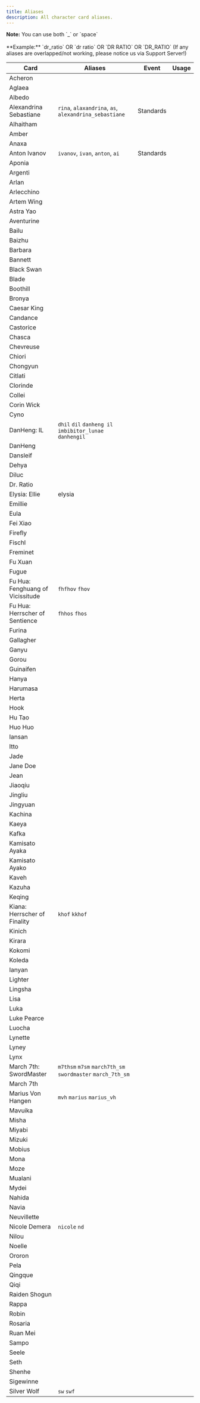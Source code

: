 ```yaml
---
title: Aliases
description: All character card aliases.
---
```


<p className="noteBox"><strong>Note:</strong> You can use both `_` or `space` 
<br></br> **Example:** `dr_ratio` OR `dr ratio` OR `DR RATIO` OR `DR_RATIO` (If any aliases are overlapped/not working, please notice us via Support Server!) </p>

| Card | Aliases | Event | Usage |
|----|-----|----|----|
| Acheron | 
| Aglaea |
| Albedo |
| Alexandrina Sebastiane | `rina`, `alaxandrina`, `as`, `alexandrina_sebastiane` | Standards 
| Alhaitham |
| Amber |
| Anaxa |
| Anton Ivanov | `ivanov`, `ivan`, `anton`, `ai` | Standards
| Aponia |
| Argenti |
| Arlan |
| Arlecchino |
| Artem Wing |
| Astra Yao |
| Aventurine |
| Bailu |
| Baizhu |
| Barbara |
| Bannett |
| Black Swan |
| Blade |
| Boothill |
| Bronya |
| Caesar King |
| Candance |
| Castorice |
| Chasca |
| Chevreuse |
| Chiori |
| Chongyun |
| Citlati |
| Clorinde |
| Collei |
| Corin Wick |
| Cyno |
| DanHeng: IL | `dhil` `dil` `danheng il` `imbibitor_lunae` `danhengil` |
| DanHeng |
| Dansleif |
| Dehya |
| Diluc |
| Dr. Ratio |
| Elysia: Ellie | elysia | 
| Emillie |
| Eula |
| Fei Xiao |
| Firefly |
| Fischl |
| Freminet |
| Fu Xuan |
| Fugue |
| Fu Hua: Fenghuang of Vicissitude | `fhfhov` `fhov` |
| Fu Hua: Herrscher of Sentience | `fhhos` `fhos` |
| Furina | 
| Gallagher |
| Ganyu |
| Gorou |
| Guinaifen |
| Hanya |
| Harumasa |
| Herta |
| Hook |
| Hu Tao |
| Huo Huo |
| Iansan |
| Itto |
| Jade |
| Jane Doe |
| Jean |
| Jiaoqiu |
| Jingliu |
| Jingyuan |
| Kachina |
| Kaeya |
| Kafka |
| Kamisato Ayaka |
| Kamisato Ayako |
| Kaveh |
| Kazuha |
| Keqing |
| Kiana: Herrscher of Finality | `khof` `kkhof` |
| Kinich |
| Kirara |
| Kokomi |
| Koleda |
| Ianyan |
| Lighter |
| Lingsha |
| Lisa |
| Luka |
| Luke Pearce |
| Luocha |
| Lynette |
| Lyney |
| Lynx |
| March 7th: SwordMaster | `m7thsm` `m7sm` `march7th_sm` `swordmaster` `march_7th_sm` |
| March 7th |
| Marius Von Hangen | `mvh` `marius` `marius_vh` |
| Mavuika |
| Misha |
| Miyabi |
| Mizuki |
| Mobius |
| Mona |
| Moze |
| Mualani |
| Mydei |
| Nahida |
| Navia |
| Neuvillette |
| Nicole Demera | `nicole` `nd` |
| Nilou |
| Noelle |
| Ororon |
| Pela |
| Qingque |
| Qiqi |
| Raiden Shogun |
| Rappa |
| Robin |
| Rosaria |
| Ruan Mei |
| Sampo |
| Seele |
| Seth |
| Shenhe |
| Sigewinne |
| Silver Wolf | `sw` `swf` |
